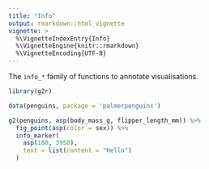 ```yaml
---
title: "Info"
output: rmarkdown::html_vignette
vignette: >
  %\VignetteIndexEntry{Info}
  %\VignetteEngine{knitr::rmarkdown}
  %\VignetteEncoding{UTF-8}
---
```


The `info_*` family of functions to annotate visualisations.

```r
library(g2r)

data(penguins, package = 'palmerpenguins')

g2(penguins, asp(body_mass_g, flipper_length_mm)) %>% 
  fig_point(asp(color = sex)) %>% 
  info_marker(
    asp(180, 3950), 
    text = list(content = "Hello")
  )
```
